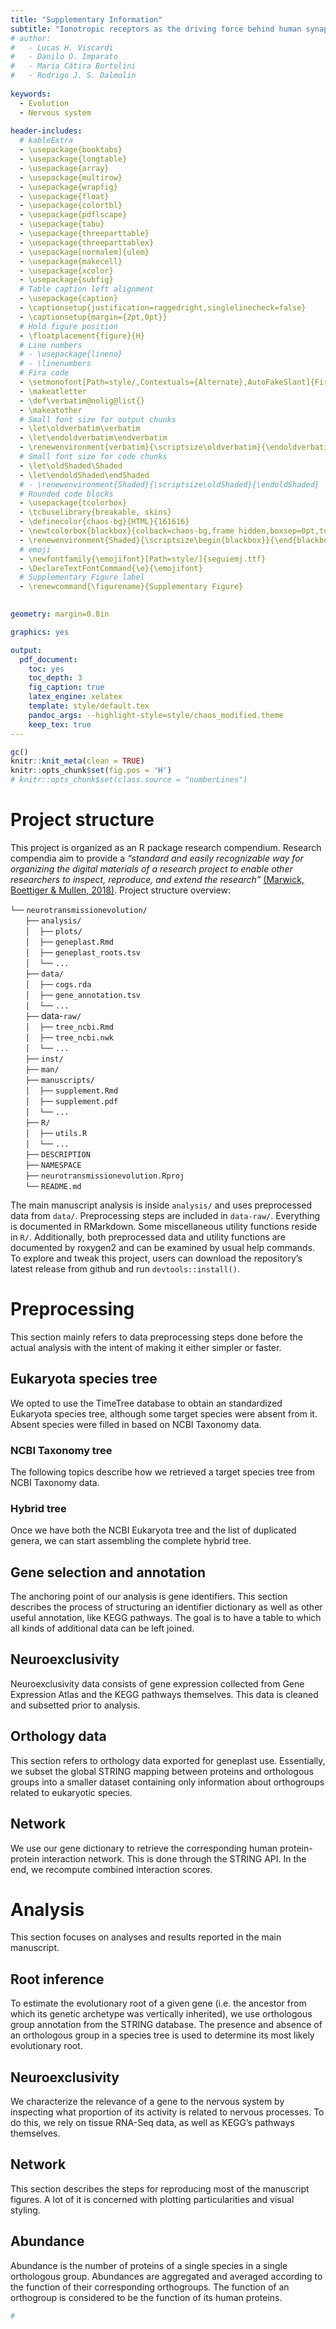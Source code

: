 ```yaml
---
title: "Supplementary Information"
subtitle: "Ionotropic receptors as the driving force behind human synapse establishment"
# author: 
#   - Lucas H. Viscardi
#   - Danilo O. Imparato
#   - Maria Cátira Bortolini
#   - Rodrigo J. S. Dalmolin
  
keywords:
  - Evolution
  - Nervous system
   
header-includes:
  # kableExtra
  - \usepackage{booktabs}
  - \usepackage{longtable}
  - \usepackage{array}
  - \usepackage{multirow}
  - \usepackage{wrapfig}
  - \usepackage{float}
  - \usepackage{colortbl}
  - \usepackage{pdflscape}
  - \usepackage{tabu}
  - \usepackage{threeparttable}
  - \usepackage{threeparttablex}
  - \usepackage[normalem]{ulem}
  - \usepackage{makecell}
  - \usepackage{xcolor}
  - \usepackage{subfig}
  # Table caption left alignment
  - \usepackage{caption}
  - \captionsetup{justification=raggedright,singlelinecheck=false}
  - \captionsetup{margin={2pt,0pt}}
  # Hold figure position
  - \floatplacement{figure}{H}
  # Line numbers
  # - \usepackage{lineno}
  # - \linenumbers
  # Fira code
  - \setmonofont[Path=style/,Contextuals={Alternate},AutoFakeSlant]{FiraCode-Light.ttf}
  - \makeatletter
  - \def\verbatim@nolig@list{}
  - \makeatother
  # Small font size for output chunks
  - \let\oldverbatim\verbatim
  - \let\endoldverbatim\endverbatim
  - \renewenvironment{verbatim}{\scriptsize\oldverbatim}{\endoldverbatim}
  # Small font size for code chunks
  - \let\oldShaded\Shaded
  - \let\endoldShaded\endShaded
  # - \renewenvironment{Shaded}{\scriptsize\oldShaded}{\endoldShaded}
  # Rounded code blocks
  - \usepackage{tcolorbox}
  - \tcbuselibrary{breakable, skins}
  - \definecolor{chaos-bg}{HTML}{161616}
  - \newtcolorbox{blackbox}{colback=chaos-bg,frame hidden,boxsep=0pt,top=10pt,bottom=10pt,arc=6pt,enhanced jigsaw,breakable}
  - \renewenvironment{Shaded}{\scriptsize\begin{blackbox}}{\end{blackbox}}
  # emoji
  - \newfontfamily{\emojifont}[Path=style/]{seguiemj.ttf}
  - \DeclareTextFontCommand{\e}{\emojifont}
  # Supplementary Figure label
  - \renewcommand{\figurename}{Supplementary Figure}
  

geometry: margin=0.8in

graphics: yes

output:
  pdf_document:
    toc: yes
    toc_depth: 3
    fig_caption: true
    latex_engine: xelatex
    template: style/default.tex
    pandoc_args: --highlight-style=style/chaos_modified.theme
    keep_tex: true
---
```

```r
gc()
knitr::knit_meta(clean = TRUE)
knitr::opts_chunk$set(fig.pos = 'H')
# knitr::opts_chunk$set(class.source = "numberLines")
```

<!--- Project structure -->
Project structure
=====================
This project is organized as an R package research compendium. Research compendia aim to provide a *"standard and easily recognizable way for organizing the digital materials of a research project to enable other researchers to inspect, reproduce, and extend the research"* [(Marwick, Boettiger &  Mullen, 2018)](https://doi.org/10.1080/00031305.2017.1375986). Project structure overview:  

`└──`\e{📦} `neurotransmissionevolution/`  
      `├──`\e{📂} `analysis/`  
      `│`    `├──`\e{📁} `plots/`  
      `│`    `├──`\e{📓} `geneplast.Rmd`  
      `│`    `├──`\e{📄} `geneplast_roots.tsv`  
      `│`    `└──` `...`  
      `├──`\e{📂} `data/`  
      `│`    `├──`\e{💾} `cogs.rda`  
      `│`    `├──`\e{📄} `gene_annotation.tsv`  
      `│`    `└──` `...`  
      `├──`\e{📂} data-`raw/`  
      `│`    `├──`\e{📓} `tree_ncbi.Rmd`  
      `│`    `├──`\e{📄} `tree_ncbi.nwk`  
      `│`    `└──` `...`  
      `├──`\e{📁} `inst/`  
      `├──`\e{📁} `man/`  
      `├──`\e{📂} `manuscripts/`  
      `│`    `├──`\e{📓} `supplement.Rmd`  
      `│`    `├──`\e{📰} `supplement.pdf`  
      `│`    `└──` `...`  
      `├──`\e{📁} `R/`  
      `│`    `├──`\e{📄} `utils.R`  
      `│`    `└──` `...`  
      `├──`\e{📄} `DESCRIPTION`  
      `├──`\e{📄} `NAMESPACE`  
      `├──`\e{®} `neurotransmissionevolution.Rproj`  
      `└──`\e{📄} `README.md`  

The main manuscript analysis is inside `analysis/` and uses preprocessed data from `data/`. Preprocessing steps are included in `data-raw/`. Everything is documented in RMarkdown. Some miscellaneous utility functions reside in `R/`. Additionally, both preprocessed data and utility functions are documented by roxygen2 and can be examined by usual help commands.
To explore and tweak this project, users can download the repository's latest release from github and run `devtools::install()`.  

<!-- Preprocessing -->
Preprocessing
=================
This section mainly refers to data preprocessing steps done before the actual analysis with the intent of making it either simpler or faster.

<!--- Eukaryota species tree -->
Eukaryota species tree
--------------------------
We opted to use the TimeTree database to obtain an standardized Eukaryota species tree, although some target species were absent from it. Absent species were filled in based on NCBI Taxonomy data.

<!-- NCBI Taxonomy tree -->
### NCBI Taxonomy tree
The following topics describe how we retrieved a target species tree from NCBI Taxonomy data.
\input{data-raw.tree_ncbi.tex}

<!-- Hybrid tree -->
### Hybrid tree
Once we have both the NCBI Eukaryota tree and the list of duplicated genera, we can start assembling the complete hybrid tree.
\input{data-raw.tree_hybrid.tex}

<!--- Kegg annotation -->
Gene selection and annotation
---------------------------------
The anchoring point of our analysis is gene identifiers. This section describes the process of structuring an identifier dictionary as well as other useful annotation, like KEGG pathways. The goal is to have a table to which all kinds of additional data can be left joined.
\input{data-raw.kegg.tex}

<!--- Neuroexclusivity -->
Neuroexclusivity
--------------------
Neuroexclusivity data consists of gene expression collected from Gene Expression Atlas and the KEGG pathways themselves. This data is cleaned and subsetted prior to analysis.
\input{data-raw.neuroexclusivity.tex}

<!--- COG data -->
Orthology data
--------------------
This section refers to orthology data exported for geneplast use. Essentially, we subset the global STRING mapping between proteins and orthologous groups into a smaller dataset containing only information about orthogroups related to eukaryotic species.
\input{data-raw.cogs.tex}

<!--- Network -->
Network
-----------
We use our gene dictionary to retrieve the corresponding human protein-protein interaction network. This is done through the STRING API. In the end, we recompute combined interaction scores.
\input{data-raw.string_edgelist.tex}


<!-- Analysis -->
Analysis
============
This section focuses on analyses and results reported in the main manuscript.

Root inference
---------------
To estimate the evolutionary root of a given gene (i.e. the ancestor from which its genetic archetype was vertically inherited), we use orthologous group annotation from the STRING database. The presence and absence of an orthologous group in a species tree is used to determine its most likely evolutionary root.
\input{analysis.geneplast.tex}

<!--- Neuroexclusivity -->
Neuroexclusivity
-----------------
We characterize the relevance of a gene to the nervous system by inspecting what proportion of its activity is related to nervous processes. To do this, we rely on tissue RNA-Seq data, as well as KEGG's pathways themselves.
\input{analysis.neuroexclusivity.tex}

<!--- Network -->
Network
-----------
This section describes the steps for reproducing most of the manuscript figures. A lot of it is concerned with plotting particularities and visual styling.
\input{analysis.network.tex}

<!--- Abundance -->
Abundance
-----------
Abundance is the number of proteins of a single species in a single orthologous group. Abundances are aggregated and averaged according to the function of their corresponding orthogroups. The function of an orthogroup is considered to be the function of its human proteins. 
\input{analysis.abundance.tex}


```r
#
```
